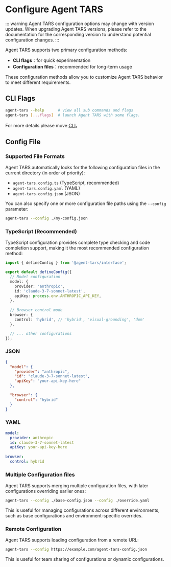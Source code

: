 # Configure Agent TARS

::: warning
Agent TARS configuration options may change with version updates. When upgrading Agent TARS versions, please refer to the documentation for the corresponding version to understand potential configuration changes.
:::


Agent TARS supports two primary configuration methods: 

- **CLI flags**：for quick experimentation
- **Configuration files**：recommended for long-term usage

These configuration methods allow you to customize Agent TARS behavior to meet different requirements.


## CLI Flags

```bash
agent-tars --help      # view all sub commands and flags
agent-tars [...flags]  # launch Agent TARS with some flags.
```

For more details please move [CLI](./cli.mdx)。


## Config File

### Supported File Formats

Agent TARS automatically looks for the following configuration files in the current directory (in order of priority):

- `agent-tars.config.ts` (TypeScript, recommended)
- `agent-tars.config.yaml` (YAML)
- `agent-tars.config.json` (JSON)

You can also specify one or more configuration file paths using the `--config` parameter:

```bash
agent-tars --config ./my-config.json
```

### TypeScript (Recommended)

TypeScript configuration provides complete type checking and code completion support, making it the most recommended configuration method:

```ts title="agent-tars.config.ts"
import { defineConfig } from '@agent-tars/interface';

export default defineConfig({
  // Model configuration
  model: {
    provider: 'anthropic',
    id: 'claude-3-7-sonnet-latest',
    apiKey: process.env.ANTHROPIC_API_KEY,
  },
  
  // Browser control mode
  browser: {
    control: 'hybrid', // 'hybrid', 'visual-grounding', 'dom'
  },

  // ... other configurations
});
```


### JSON

```json title="agent-tars.config.json"
{
  "model": {
    "provider": "anthropic",
    "id": "claude-3-7-sonnet-latest",
    "apiKey": "your-api-key-here"
  },

  "browser": {
    "control": "hybrid"
  }
}
```

### YAML

```yaml title="agent-tars.config.yaml"
model:
  provider: anthropic
  id: claude-3-7-sonnet-latest
  apiKey: your-api-key-here
  
browser:
  control: hybrid
```

### Multiple Configuration files

Agent TARS supports merging multiple configuration files, with later configurations overriding earlier ones:

```bash
agent-tars --config ./base-config.json --config ./override.yaml
```

This is useful for managing configurations across different environments, such as base configurations and environment-specific overrides.

### Remote Configuration

Agent TARS supports loading configuration from a remote URL:

```bash
agent-tars --config https://example.com/agent-tars-config.json
```

This is useful for team sharing of configurations or dynamic configurations.
